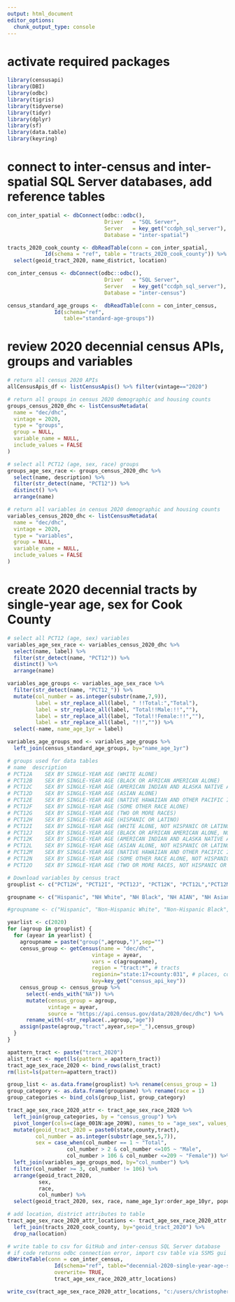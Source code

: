 ```yaml
---
output: html_document
editor_options: 
  chunk_output_type: console
---
```


# activate required packages
```r
library(censusapi)
library(DBI)
library(odbc)
library(tigris) 
library(tidyverse)
library(tidyr)
library(dplyr) 
library(sf)
library(data.table)
library(keyring)
```

# connect to inter-census and inter-spatial SQL Server databases, add reference tables
```r
con_inter_spatial <- dbConnect(odbc::odbc(),
                               Driver   = "SQL Server",
                               Server   = key_get("ccdph_sql_server"),
                               Database = "inter-spatial")

tracts_2020_cook_county <- dbReadTable(conn = con_inter_spatial,
            Id(schema = "ref", table = "tracts_2020_cook_county")) %>%
  select(geoid_tract_2020, name_district, location)

con_inter_census <- dbConnect(odbc::odbc(),
                               Driver   = "SQL Server",
                               Server   = key_get("ccdph_sql_server"),
                               Database = "inter-census")

census_standard_age_groups <-  dbReadTable(conn = con_inter_census, 
               Id(schema="ref", 
                  table="standard-age-groups"))

```

# review 2020 decennial census APIs, groups and variables
```r
# return all census 2020 APIs
allCensusApis_df <- listCensusApis() %>% filter(vintage=="2020")

# return all groups in census 2020 demographic and housing counts
groups_census_2020_dhc <- listCensusMetadata(
  name = "dec/dhc",
  vintage = 2020,
  type = "groups",
  group = NULL,
  variable_name = NULL,
  include_values = FALSE
)

# select all PCT12 (age, sex, race) groups
groups_age_sex_race <- groups_census_2020_dhc %>%
  select(name, description) %>%
  filter(str_detect(name, "PCT12")) %>%
  distinct() %>%
  arrange(name)

# return all variables in census 2020 demographic and housing counts
variables_census_2020_dhc <- listCensusMetadata(
  name = "dec/dhc",
  vintage = 2020,
  type = "variables",
  group = NULL,
  variable_name = NULL,
  include_values = FALSE
)

```

# create 2020 decennial tracts by single-year age, sex for Cook County
```r
# select all PCT12 (age, sex) variables
variables_age_sex_race <- variables_census_2020_dhc %>%
  select(name, label) %>%
  filter(str_detect(name, "PCT12")) %>%
  distinct() %>%
  arrange(name)

variables_age_groups <- variables_age_sex_race %>%
  filter(str_detect(name, "PCT12_")) %>%
  mutate(col_number = as.integer(substr(name,7,9)),
         label = str_replace_all(label, " !!Total:","Total"),
         label = str_replace_all(label, "Total!!Male:!!",""),
         label = str_replace_all(label, "Total!!Female:!!",""),
         label = str_replace_all(label, "!!","")) %>%
  select(-name, name_age_1yr = label)

variables_age_groups_mod <- variables_age_groups %>% 
  left_join(census_standard_age_groups, by="name_age_1yr")

# groups used for data tables
# name	description
# PCT12A	SEX BY SINGLE-YEAR AGE (WHITE ALONE)
# PCT12B	SEX BY SINGLE-YEAR AGE (BLACK OR AFRICAN AMERICAN ALONE)
# PCT12C	SEX BY SINGLE-YEAR AGE (AMERICAN INDIAN AND ALASKA NATIVE ALONE)
# PCT12D	SEX BY SINGLE-YEAR AGE (ASIAN ALONE)
# PCT12E	SEX BY SINGLE-YEAR AGE (NATIVE HAWAIIAN AND OTHER PACIFIC ISLANDER ALONE)
# PCT12F	SEX BY SINGLE-YEAR AGE (SOME OTHER RACE ALONE)
# PCT12G	SEX BY SINGLE-YEAR AGE (TWO OR MORE RACES)
# PCT12H	SEX BY SINGLE-YEAR AGE (HISPANIC OR LATINO)
# PCT12I	SEX BY SINGLE-YEAR AGE (WHITE ALONE, NOT HISPANIC OR LATINO)
# PCT12J	SEX BY SINGLE-YEAR AGE (BLACK OR AFRICAN AMERICAN ALONE, NOT HISPANIC OR LATINO)
# PCT12K	SEX BY SINGLE-YEAR AGE (AMERICAN INDIAN AND ALASKA NATIVE ALONE, NOT HISPANIC OR LATINO)
# PCT12L	SEX BY SINGLE-YEAR AGE (ASIAN ALONE, NOT HISPANIC OR LATINO)
# PCT12M	SEX BY SINGLE-YEAR AGE (NATIVE HAWAIIAN AND OTHER PACIFIC ISLANDER ALONE, NOT HISPANIC OR LATINO)
# PCT12N	SEX BY SINGLE-YEAR AGE (SOME OTHER RACE ALONE, NOT HISPANIC OR LATINO)
# PCT12O	SEX BY SINGLE-YEAR AGE (TWO OR MORE RACES, NOT HISPANIC OR LATINO)

# Download variables by census tract
grouplist <- c("PCT12H", "PCT12I", "PCT12J", "PCT12K", "PCT12L","PCT12M","PCT12N","PCT12O")

groupname <- c("Hispanic", "NH White", "NH Black", "NH AIAN", "NH Asian","NH NHPI","NH Other","NH Multiracial")

#groupname <- c("Hispanic", "Non-Hispanic White", "Non-Hispanic Black", "Non-Hispanic Native American or Alaskan Native", "Non-Hispanic Asian","Non-Hispanic Native Hawaiian or Other Pacific Islander","Non-Hispanic Other","Non-Hispanic Two or More Races")

yearlist <- c(2020)
for (agroup in grouplist) {
  for (ayear in yearlist) {
    agroupname = paste("group(",agroup,")",sep="")
    census_group <- getCensus(name = "dec/dhc",
                           vintage = ayear,
                           vars = c(agroupname),
                           region = "tract:*", # tracts
                           regionin="state:17+county:031", # places, counties, not msas
                           key=key_get("census_api_key"))
    census_group <- census_group %>% 
      select(-ends_with("NA")) %>%
      mutate(census_group = agroup,
             vintage = ayear,
             source = "https://api.census.gov/data/2020/dec/dhc") %>%
      rename_with(~str_replace(.,agroup,"age"))
    assign(paste(agroup,"tract",ayear,sep="_"),census_group)
  }
}

apattern_tract <- paste("tract_2020")
alist_tract <- mget(ls(pattern = apattern_tract))
tract_age_sex_race_2020 <- bind_rows(alist_tract)
rm(list=ls(pattern=apattern_tract))

group_list <- as.data.frame(grouplist) %>% rename(census_group = 1)
group_category <- as.data.frame(groupname) %>% rename(race = 1)
group_categories <- bind_cols(group_list, group_category)

tract_age_sex_race_2020_attr <- tract_age_sex_race_2020 %>%
  left_join(group_categories, by = "census_group") %>%
  pivot_longer(cols=c(age_001N:age_209N), names_to = "age_sex", values_to = "population") %>%
  mutate(geoid_tract_2020 = paste0(state,county,tract),
         col_number = as.integer(substr(age_sex,5,7)),
         sex = case_when(col_number == 1 ~ "Total",
                   col_number > 2 & col_number <=105 ~ "Male",
                   col_number > 106 & col_number <=209 ~ "Female")) %>%
  left_join(variables_age_groups_mod, by="col_number") %>%
  filter(col_number >= 3, col_number != 106) %>%
  arrange(geoid_tract_2020,
          sex,
          race,
          col_number) %>%
  select(geoid_tract_2020, sex, race, name_age_1yr:order_age_10yr, population, vintage, source)

# add location, district attributes to table
tract_age_sex_race_2020_attr_locations <- tract_age_sex_race_2020_attr %>% 
  left_join(tracts_2020_cook_county, by="geoid_tract_2020") %>%
  drop_na(location)

# write table to csv for GitHub and inter-census SQL Server database
# if code returns odbc connection error, import csv table via SSMS gui
dbWriteTable(conn = con_inter_census, 
               Id(schema="ref", table="decennial-2020-single-year-age-sex-race-by-tract"), 
               overwrite= TRUE,
               tract_age_sex_race_2020_attr_locations)

write_csv(tract_age_sex_race_2020_attr_locations, "c:/users/christopher.smith/onedrive - cook county health/git_repos/justenvirons/ccdph-data-sets/2020/decennial-2020-single-year-age-sex-race-ethnicity-by-tract.csv")

```

